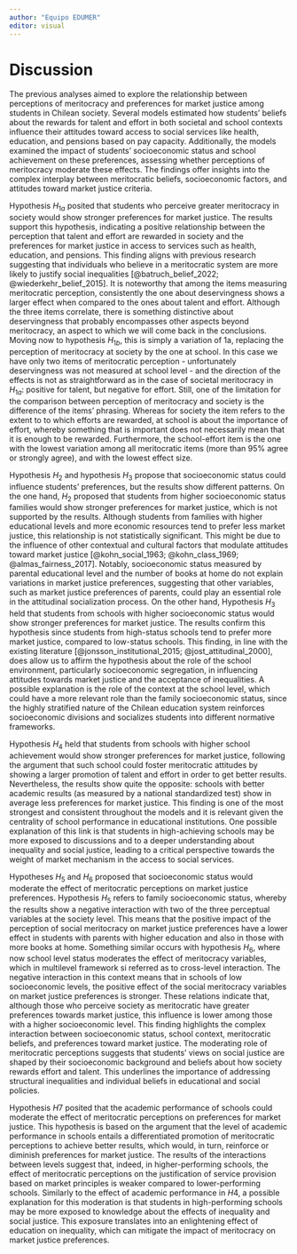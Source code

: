 ```yaml
---
author: "Equipo EDUMER"
editor: visual
---
```


# Discussion

The previous analyses aimed to explore the relationship between perceptions of meritocracy and preferences for market justice among students in Chilean society. Several models estimated how students' beliefs about the rewards for talent and effort in both societal and school contexts influence their attitudes toward access to social services like health, education, and pensions based on pay capacity. Additionally, the models examined the impact of students' socioeconomic status and school achievement on these preferences, assessing whether perceptions of meritocracy moderate these effects. The findings offer insights into the complex interplay between meritocratic beliefs, socioeconomic factors, and attitudes toward market justice criteria.

Hypothesis $H_{1a}$ posited that students who perceive greater meritocracy in society would show stronger preferences for market justice. The results support this hypothesis, indicating a positive relationship between the perception that talent and effort are rewarded in society and the preferences for market justice in access to services such as health, education, and pensions. This finding aligns with previous research suggesting that individuals who believe in a meritocratic system are more likely to justify social inequalities [@batruch_belief_2022; @wiederkehr_belief_2015]. It is noteworthy that among the items measuring meritocratic perception, consistently the one about deservingness shows a larger effect when compared to the ones about talent and effort. Although the three items correlate, there is something distinctive about deservingness that probably encompasses other aspects beyond meritocracy, an aspect to which we will come back in the conclusions. Moving now to hypothesis $H_{1b}$, this is simply a variation of 1a, replacing the perception of meritocracy at society by the one at school. In this case we have only two items of meritocratic perception - unfortunately deservingness was not measured at school level - and the direction of the effects is not as straightforward as in the case of societal meritocracy in $H_{1a}$: positive for talent, but negative for effort. Still, one of the limitation for the comparison between perception of meritocracy and society is the difference of the items' phrasing. Whereas for society the item refers to the extent to to which efforts are rewarded, at school is about the importance of effort, whereby something that is important does not necessarily mean that it is enough to be rewarded. Furthermore, the school-effort item is the one with the lowest variation among all meritocratic items (more than 95% agree or strongly agree), and with the lowest effect size.

Hypothesis $H_2$ and hypothesis $H_3$ propose that socioeconomic status could influence students' preferences, but the results show different patterns. On the one hand, $H_2$ proposed that students from higher socioeconomic status families would show stronger preferences for market justice, which is not supported by the results. Although students from families with higher educational levels and more economic resources tend to prefer less market justice, this relationship is not statistically significant. This might be due to the influence of other contextual and cultural factors that modulate attitudes toward market justice [@kohn_social_1963; @kohn_class_1969; @almas_fairness_2017]. Notably, socioeconomic status measured by parental educational level and the number of books at home do not explain variations in market justice preferences, suggesting that other variables, such as market justice preferences of parents, could play an essential role in the attitudinal socialization process. On the other hand, Hypothesis $H_3$ held that students from schools with higher socioeconomic status would show stronger preferences for market justice. The results confirm this hypothesis since students from high-status schools tend to prefer more market justice, compared to low-status schools. This finding, in line with the existing literature [@jonsson_institutional_2015; @jost_attitudinal_2000], does allow us to affirm the hypothesis about the role of the school environment, particularly socioeconomic segregation, in influencing attitudes towards market justice and the acceptance of inequalities. A possible explanation is the role of the context at the school level, which could have a more relevant role than the family socioeconomic status, since the highly stratified nature of the Chilean education system reinforces socioeconomic divisions and socializes students into different normative frameworks.

Hypothesis $H_4$ held that students from schools with higher school achievement would show stronger preferences for market justice, following the argument that such school could foster meritocratic attitudes by showing a larger promotion of talent and effort in order to get better results. Nevertheless, the results show quite the opposite: schools with better academic results (as measured by a national standardized test) show in average less preferences for market justice. This finding is one of the most strongest and consistent throughout the models and it is relevant given the centrality of school performance in educational institutions. One possible explanation of this link is that students in high-achieving schools may be more exposed to discussions and to a deeper understanding about inequality and social justice, leading to a critical perspective towards the weight of market mechanism in the access to social services.

Hypotheses $H_5$ and $H_6$ proposed that socioeconomic status would moderate the effect of meritocratic perceptions on market justice preferences. Hypothesis $H_5$ refers to family socioeconomic status, whereby the results show a negative interaction with two of the three perceptual variables at the society level. This means that the positive impact of the perception of social meritocracy on market justice preferences have a lower effect in students with parents with higher education and also in those with more books at home. Something similar occurs with hypothesis $H_6$, where now school level status moderates the effect of meritocracy variables, which in multilevel framework si referred as to cross-level interaction. The negative interaction in this context means that in schools of low socioeconomic levels, the positive effect of the social meritocracy variables on market justice preferences is stronger. These relations indicate that, although those who perceive society as meritocratic have greater preferences towards market justice, this influence is lower among those with a higher socioeconomic level. This finding highlights the complex interaction between socioeconomic status, school context, meritocratic beliefs, and preferences toward market justice. The moderating role of meritocratic perceptions suggests that students' views on social justice are shaped by their socioeconomic background and beliefs about how society rewards effort and talent. This underlines the importance of addressing structural inequalities and individual beliefs in educational and social policies.

Hypothesis $H7$ posited that the academic performance of schools could moderate the effect of meritocratic perceptions on preferences for market justice. This hypothesis is based on the argument that the level of academic performance in schools entails a differentiated promotion of meritocratic perceptions to achieve better results, which would, in turn, reinforce or diminish preferences for market justice. The results of the interactions between levels suggest that, indeed, in higher-performing schools, the effect of meritocratic perceptions on the justification of service provision based on market principles is weaker compared to lower-performing schools. Similarly to the effect of academic performance in $H4$, a possible explanation for this moderation is that students in high-performing schools may be more exposed to knowledge about the effects of inequality and social justice. This exposure translates into an enlightening effect of education on inequality, which can mitigate the impact of meritocracy on market justice preferences.
